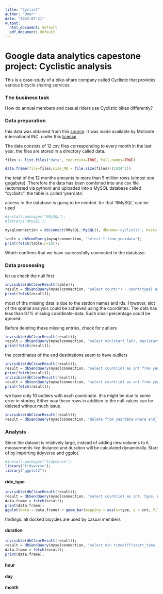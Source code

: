 ```yaml
---
title: "Cyclist"
author: "Omer"
date: "2023-07-21"
output:
  html_document: default
  pdf_document: default
---
```


# Google data analytics capestone project: Cyclistic analysis

This is a case-study of a bike-share company called Cyclistic that provides various bicycle sharing services.

### The business task

How do annual members and casual riders use Cyclistic bikes differently?

### Data preparation

this data was obtained from this [source](https://divvy-tripdata.s3.amazonaws.com/index.html) .It was made available by Motivate international INC. under this [license](https://ride.divvybikes.com/data-license-agreement)

The data consists of 12 csv files corresponding to every month in the last year. the files are stored in a directory called data.

```r
files <- list.files("data", recursive=TRUE, full.names=TRUE)

data.frame(file=files,size_MB = file.size(files)/(1024^2))
```

the total of the 12 months amounts to more than 5 million rows (almost one gegabyte). Therefore the data has been combined into one csv file (automated via python) and uploaded into a MySQL database called "cyclisitc". the table is called 'yeardata'.

access to the database is going to be needed. for that 'RMySQL' can be used

```r
#install.packages('RMySQL');
#library('RMySQL');

mysqlconnection = dbConnect(RMySQL::MySQL(), dbname='cyclisitc', host='localhost', port=3306, user='root', password="Database@1234");

table = dbSendQuery(mysqlconnection, 'select * from yeardata');
print(fetch(table,n=10));
```

Which confirms that we have successfully connected to the database.

### Data processing

let us check the null first

```r
invisible(dbClearResult(table));
result = dbSendQuery(mysqlconnection, "select count(*) - count(type) as type_null, count(*) - count(start_station_name) as start_station_name_null, count(*) - count(start_station_id) as start_station_id_null, count(*) - count(end_station_name) as end_station_name_null, count(*) - count(end_station_id) as end_staiton_id_null, count(*) - count(start_time) as start_time_null, count(*) - count(end_time) as end_time_null, count(*) - count(start_lat) as start_lat_null, count(*) - count(end_lat) as end_lat_null, count(*) - count(start_lng) as start_lng_null, count(*) - count(end_lng) as end_lng_null, count(*) - count(member_casual) as member_casual_null from yeardata");
print(fetch(result));
```

most of the missing data is due to the station names and ids. However, alot of the spatial analysis could be acheived using the coordintes. The data has less than 0.1% missing coordinate-data. Such small percentage could be ignored.

Before deleting these missing entries, check for outliers

```r
invisible(dbClearResult(result));
result = dbSendQuery(mysqlconnection, "select min(start_lat), max(start_lat), avg(start_lat), min(start_lng), max(start_lng), avg(start_lng), min(end_lat), max(end_lat), avg(end_lat), min(end_lng), max(end_lng), avg(end_lng) from yeardata where end_lat is not null;");
print(fetch(result));
```

the coordinates of the end destinations seem to have outliers

```r
invisible(dbClearResult(result));
result = dbSendQuery(mysqlconnection, "select count(id) as cnt from yeardata where end_lat < 40;");
print(fetch(result));
invisible(dbClearResult(result));
result = dbSendQuery(mysqlconnection, "select count(id) as cnt from yeardata where end_lng >-80;");
print(fetch(result));

```

we have only 10 outliers with each coordinate. this might be due to some error in storing. Either way these rows in addition to the null values can be deleted without much issue.

```r
invisible(dbClearResult(result));
result = dbSendQuery(mysqlconnection, "delete from yeardata where end_lat is null or end_lng is null or end_lat<40 or end_lng>-80;");
```

### Analysis

Since the dataset is relatively large, instead of adding new columns to it, measurments like distance and duration will be calculated dynamically. Start of by importing tidyverse and ggplot.

```r
#install.packages("tidyverse");
library("tidyverse");
library("ggplot2");
```

#### ride_type

```r
invisible(dbClearResult(result));
result = dbSendQuery(mysqlconnection, "select count(id) as cnt, type, member_casual from yeardata group by type, member_casual;");
data.frame = fetch(result);
print(data.frame);
ggplot(data = data.frame) + geom_bar(mapping = aes(x=type, y = cnt, fill = type), stat='identity', position = 'dodge') + facet_wrap(~member_casual);

```
findings: all docked bicycles are used by casual members

#### duration
```r
invisible(dbClearResult(result));
result = dbSendQuery(mysqlconnection, "select min timediff(start_time, end_time) from yeardata;");
data.frame = fetch(result);
print(data.frame);
```
#### hour

#### day

#### month
